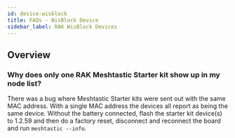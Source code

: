 ```yaml
---
id: device-wisblock
title: FAQs - WisBlock Device
sidebar_label: RAK WisBlock Devices
---
```


## Overview

### Why does only one RAK Meshtastic Starter kit show up in my node list?

There was a bug where Meshtastic Starter kits were sent out with the same MAC address. With a single MAC address the devices all report as being the same device. Without the battery connected, flash the starter kit device(s) to 1.2.59 and then do a factory reset, disconnect and reconnect the board and run `meshtastic --info`.
